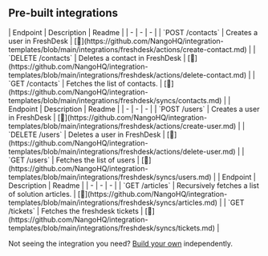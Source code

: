 
## Pre-built integrations

<AccordionGroup>


<Accordion title="Contacts">
| Endpoint | Description | Readme |
| - | - | - |
| `POST /contacts` | Creates a user in FreshDesk | [🔗](https://github.com/NangoHQ/integration-templates/blob/main/integrations/freshdesk/actions/create-contact.md) |
| `DELETE /contacts` | Deletes a contact in FreshDesk | [🔗](https://github.com/NangoHQ/integration-templates/blob/main/integrations/freshdesk/actions/delete-contact.md) |
| `GET /contacts` | Fetches the list of contacts. | [🔗](https://github.com/NangoHQ/integration-templates/blob/main/integrations/freshdesk/syncs/contacts.md) |
</Accordion>


<Accordion title="Users">
| Endpoint | Description | Readme |
| - | - | - |
| `POST /users` | Creates a user in FreshDesk | [🔗](https://github.com/NangoHQ/integration-templates/blob/main/integrations/freshdesk/actions/create-user.md) |
| `DELETE /users` | Deletes a user in FreshDesk | [🔗](https://github.com/NangoHQ/integration-templates/blob/main/integrations/freshdesk/actions/delete-user.md) |
| `GET /users` | Fetches the list of users | [🔗](https://github.com/NangoHQ/integration-templates/blob/main/integrations/freshdesk/syncs/users.md) |
</Accordion>


<Accordion title="Others">
| Endpoint | Description | Readme |
| - | - | - |
| `GET /articles` | Recursively fetches a list of solution articles. | [🔗](https://github.com/NangoHQ/integration-templates/blob/main/integrations/freshdesk/syncs/articles.md) |
| `GET /tickets` | Fetches the freshdesk tickets | [🔗](https://github.com/NangoHQ/integration-templates/blob/main/integrations/freshdesk/syncs/tickets.md) |
</Accordion>

</AccordionGroup>

<Tip>Not seeing the integration you need? [Build your own](https://nango.dev/docs/guides/platform/functions) independently.</Tip>

